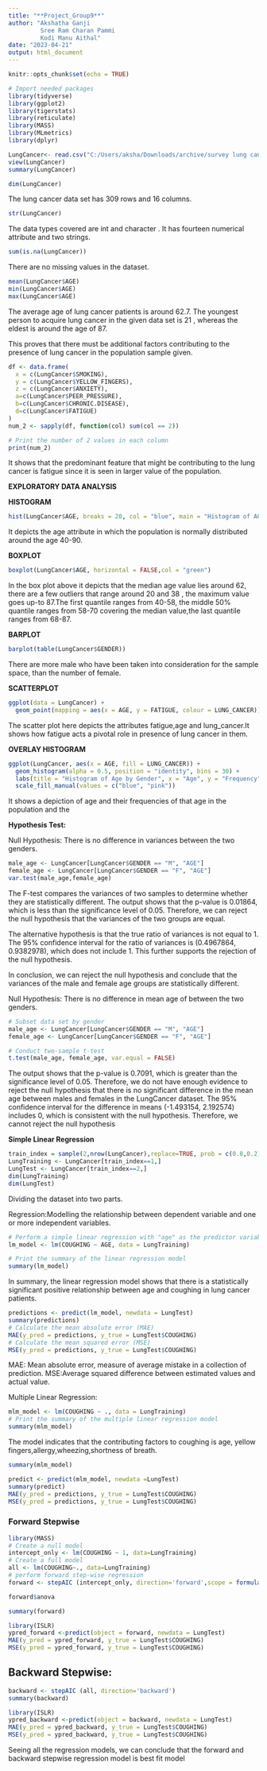```yaml
---
title: "**Project_Group9**"
author: "Akshatha Ganji
         Sree Ram Charan Pammi  
         Kodi Manu Aithal"
date: "2023-04-21"
output: html_document
---
```


```r
knitr::opts_chunk$set(echo = TRUE)
```

```r
# Import needed packages
library(tidyverse)
library(ggplot2) 
library(tigerstats) 
library(reticulate)
library(MASS)
library(MLmetrics)
library(dplyr)
```

```r
LungCancer<- read.csv("C:/Users/aksha/Downloads/archive/survey lung cancer.csv", sep=",")
view(LungCancer)
summary(LungCancer)
```


```r
dim(LungCancer)
```
The lung cancer data set has 309 rows and 16 columns.

```r
str(LungCancer)
```

The data types covered are int and character .
It has fourteen  numerical attribute and two strings.

```r
sum(is.na(LungCancer))
```
There are no missing values in the dataset.

```r
mean(LungCancer$AGE)
min(LungCancer$AGE)
max(LungCancer$AGE)
```
The average age of lung cancer patients is around 62.7.
The youngest person to acquire lung cancer in the given data set is 21 , whereas the eldest is around the age of 87.

This proves that there must be additional factors contributing to the presence of lung cancer in the population sample given.

```r
df <- data.frame(
  x = c(LungCancer$SMOKING),
  y = c(LungCancer$YELLOW_FINGERS),
  z = c(LungCancer$ANXIETY),
  a=c(LungCancer$PEER_PRESSURE),
  b=c(LungCancer$CHRONIC.DISEASE),
  d=c(LungCancer$FATIGUE)
)
num_2 <- sapply(df, function(col) sum(col == 2))

# Print the number of 2 values in each column
print(num_2)
```

It shows that the predominant feature that might be  contributing to the lung cancer is fatigue since it is seen in larger value of the population.


**EXPLORATORY DATA ANALYSIS**


**HISTOGRAM**

```r
hist(LungCancer$AGE, breaks = 20, col = "blue", main = "Histogram of AGE",xlab="AGE")
```
It depicts the age attribute in which the population is normally distributed around the age  40-90.

**BOXPLOT**
```r
boxplot(LungCancer$AGE, horizontal = FALSE,col = "green")
```
In the box plot above it depicts that the median age value lies around 62, there are a few outliers that range around 20 and 38 , the maximum value goes up-to 87.The first quantile ranges from 40-58, the middle 50% quantile ranges from  58-70 covering the median value,the last quantile ranges from 68-87.

**BARPLOT**
```r
barplot(table(LungCancer$GENDER))
```
There are more male who have been taken into consideration  for the sample space, than the number of female.

**SCATTERPLOT**
```r
ggplot(data = LungCancer) +
  geom_point(mapping = aes(x = AGE, y = FATIGUE, colour = LUNG_CANCER))
```
The scatter plot here depicts the attributes fatigue,age and lung_cancer.It shows how fatigue acts a pivotal role in presence of lung cancer in them.

**OVERLAY HISTOGRAM**

```r
ggplot(LungCancer, aes(x = AGE, fill = LUNG_CANCER)) +
  geom_histogram(alpha = 0.5, position = "identity", bins = 30) +
  labs(title = "Histogram of Age by Gender", x = "Age", y = "Frequency") +
  scale_fill_manual(values = c("blue", "pink"))
```
It shows a depiction of age and their frequencies of that age in the population and the 

**Hypothesis Test:**




Null Hypothesis: There is no difference in variances between the two genders.

```r
male_age <- LungCancer[LungCancer$GENDER == "M", "AGE"]
female_age <- LungCancer[LungCancer$GENDER == "F", "AGE"]
var.test(male_age,female_age)
```
The F-test compares the variances of two samples to determine whether they are statistically different. The output shows that the p-value is 0.01864, which is less than the significance level of 0.05. Therefore, we can reject the null hypothesis that the variances of the two groups are equal.

The alternative hypothesis is that the true ratio of variances is not equal to 1. The 95% confidence interval for the ratio of variances is (0.4967864, 0.9382978), which does not include 1. This further supports the rejection of the null hypothesis.

In conclusion, we can reject the null hypothesis and conclude that the variances of the male and female age groups are statistically different.


Null Hypothesis: There is no difference in mean age of between the two genders.

```r
# Subset data set by gender
male_age <- LungCancer[LungCancer$GENDER == "M", "AGE"]
female_age <- LungCancer[LungCancer$GENDER == "F", "AGE"]

# Conduct two-sample t-test
t.test(male_age, female_age, var.equal = FALSE)
```
The output shows that the p-value is 0.7091, which is greater than the significance level of 0.05. Therefore, we do not have enough evidence to reject the null hypothesis that there is no significant difference in the mean age between males and females in the LungCancer dataset.
The 95% confidence interval for the difference in means (-1.493154, 2.192574) includes 0, which is consistent with the null hypothesis.
Therefore, we cannot reject the null hypothesis

**Simple Linear Regression**
```r
train_index = sample(2,nrow(LungCancer),replace=TRUE, prob = c(0.8,0.2))
LungTraining <- LungCancer[train_index==1,]
LungTest <- LungCancer[train_index==2,]
dim(LungTraining)
dim(LungTest)
```
Dividing the dataset into two parts.

Regression:Modelling the relationship between dependent variable and one or more independent variables.


```r
# Perform a simple linear regression with "age" as the predictor variable and "bronchitis" as the response variable
lm_model <- lm(COUGHING ~ AGE, data = LungTraining)

# Print the summary of the linear regression model
summary(lm_model)
```


In summary, the linear regression model shows that there is a statistically significant positive relationship between age and coughing in lung cancer patients.

```r
predictions <- predict(lm_model, newdata = LungTest)
summary(predictions)
# Calculate the mean absolute error (MAE)
MAE(y_pred = predictions, y_true = LungTest$COUGHING)
# Calculate the mean squared error (MSE)
MSE(y_pred = predictions, y_true = LungTest$COUGHING)
```

MAE: Mean absolute error, measure of average mistake in a collection of prediction.
MSE:Average squared difference between estimated values and actual value.

Multiple Linear Regression:
```r
mlm_model <- lm(COUGHING ~ ., data = LungTraining)
# Print the summary of the multiple linear regression model
summary(mlm_model)
```
The model indicates that the contributing factors to coughing is age, yellow fingers,allergy,wheezing,shortness of breath.


```r
summary(mlm_model)
```



```r
predict <- predict(mlm_model, newdata =LungTest)
summary(predict)
MAE(y_pred = predictions, y_true = LungTest$COUGHING)
MSE(y_pred = predictions, y_true = LungTest$COUGHING)
```

### Forward Stepwise


```r
library(MASS)
# Create a null model 
intercept_only <- lm(COUGHING ~ 1, data=LungTraining)
# Create a full model
all <- lm(COUGHING~., data=LungTraining)
# perform forward step-wise regression
forward <- stepAIC (intercept_only, direction='forward',scope = formula(all))
```
```r
forward$anova
```

```r
summary(forward)
```

```r
library(ISLR)
ypred_forward <-predict(object = forward, newdata = LungTest)
MAE(y_pred = ypred_forward, y_true = LungTest$COUGHING)
MSE(y_pred = ypred_forward, y_true = LungTest$COUGHING)
```
## Backward Stepwise:
```r
backward <- stepAIC (all, direction='backward')
summary(backward)
```
```r
library(ISLR)
ypred_backward <-predict(object = backward, newdata = LungTest)
MAE(y_pred = ypred_backward, y_true = LungTest$COUGHING)
MSE(y_pred = ypred_backward, y_true = LungTest$COUGHING)
```

Seeing all the regression models, we can conclude that the forward and backward stepwise regression model is best fit model


